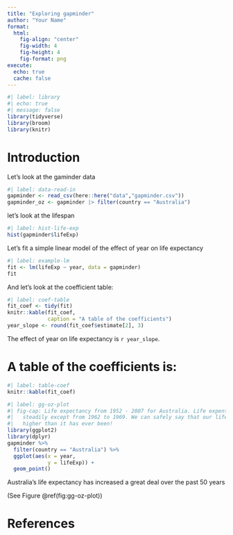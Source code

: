 ```yaml
---
title: "Exploring gapminder"
author: "Your Name"
format: 
  html:
    fig-align: "center"
    fig-width: 4
    fig-height: 4
    fig-format: png
execute: 
  echo: true
  cache: false
---
```


```r
#| label: library
#| echo: true
#| message: false
library(tidyverse)
library(broom)
library(knitr)
```

# Introduction

Let's look at the gaminder data

```r
#| label: data-read-in
gapminder <- read_csv(here::here("data","gapminder.csv"))
gapminder_oz <- gapminder |> filter(country == "Australia")
```

let's look at the lifespan

```r
#| label: hist-life-exp
hist(gapminder$lifeExp)
```

Let's fit a simple linear model of the effect of year on life expectancy

```r
#| label: example-lm
fit <- lm(lifeExp ~ year, data = gapminder)
fit
```

And let's look at the coefficient table:

```r
#| label: coef-table
fit_coef <- tidy(fit)
knitr::kable(fit_coef,
             caption = "A table of the coefficients")
year_slope <- round(fit_coef$estimate[2], 3)
```

The effect of year on life expectancy is `r year_slope`.

# A table of the coefficients is:

```r
#| label: table-coef
knitr::kable(fit_coef)
```

```r
#| label: gg-oz-plot
#| fig-cap: Life expectancy from 1952 - 2007 for Australia. Life expentancy increases
#|   steadily except from 1962 to 1969. We can safely say that our life expectancy is
#|   higher than it has ever been!
library(ggplot2)
library(dplyr)
gapminder %>%
  filter(country == "Australia") %>%
  ggplot(aes(x = year,
             y = lifeExp)) + 
  geom_point()
```

Australia's life expectancy has increased a great deal over the past 50 years

(See Figure \@ref(fig:gg-oz-plot))

# References

